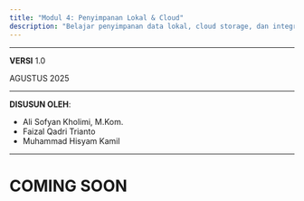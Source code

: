 ```yaml
---
title: "Modul 4: Penyimpanan Lokal & Cloud"
description: "Belajar penyimpanan data lokal, cloud storage, dan integrasi dengan backend di Flutter dengan GetX."
---
```


---

**VERSI** 1.0

AGUSTUS 2025

---

**DISUSUN OLEH**:

- Ali Sofyan Kholimi, M.Kom.
- Faizal Qadri Trianto
- Muhammad Hisyam Kamil

---

# COMING SOON